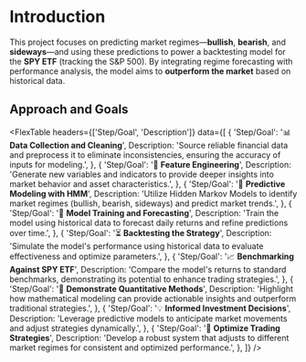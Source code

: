
# Introduction

This project focuses on predicting market regimes—**bullish**, **bearish**, and **sideways**—and using these predictions to power a backtesting model for the **SPY ETF** (tracking the S&P 500). By integrating regime forecasting with performance analysis, the model aims to **outperform the market** based on historical data.

## Approach and Goals

<FlexTable
  headers={['Step/Goal', 'Description']}
  data={[
    {
      'Step/Goal': '📊 **Data Collection and Cleaning**',
      Description:
        'Source reliable financial data and preprocess it to eliminate inconsistencies, ensuring the accuracy of inputs for modeling.',
    },
    {
      'Step/Goal': '🧮 **Feature Engineering**',
      Description:
        'Generate new variables and indicators to provide deeper insights into market behavior and asset characteristics.',
    },
    {
      'Step/Goal': '🤖 **Predictive Modeling with HMM**',
      Description:
        'Utilize Hidden Markov Models to identify market regimes (bullish, bearish, sideways) and predict market trends.',
    },
    {
      'Step/Goal': '🎯 **Model Training and Forecasting**',
      Description:
        'Train the model using historical data to forecast daily returns and refine predictions over time.',
    },
    {
      'Step/Goal': '⏳ **Backtesting the Strategy**',
      Description:
        'Simulate the model\'s performance using historical data to evaluate effectiveness and optimize parameters.',
    },
    {
      'Step/Goal': '📈 **Benchmarking Against SPY ETF**',
      Description:
        'Compare the model\'s returns to standard benchmarks, demonstrating its potential to enhance trading strategies.',
    },
    {
      'Step/Goal': '🎯 **Demonstrate Quantitative Methods**',
      Description:
        'Highlight how mathematical modeling can provide actionable insights and outperform traditional strategies.',
    },
    {
      'Step/Goal': '💡 **Informed Investment Decisions**',
      Description:
        'Leverage predictive models to anticipate market movements and adjust strategies dynamically.',
    },
    {
      'Step/Goal': '🚀 **Optimize Trading Strategies**',
      Description:
        'Develop a robust system that adjusts to different market regimes for consistent and optimized performance.',
    },
  ]}
/>
